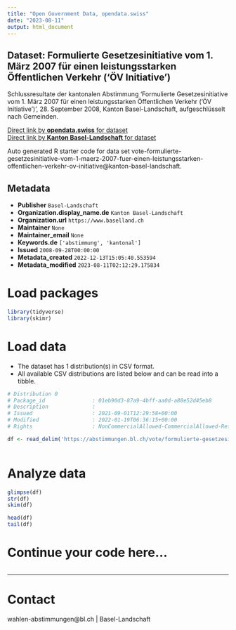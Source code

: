 ```yaml
---
title: "Open Government Data, opendata.swiss"
date: "2023-08-11"
output: html_document
---
```


## Dataset: Formulierte Gesetzesinitiative vom 1. März 2007 für einen leistungsstarken Öffentlichen Verkehr ('ÖV Initiative')

Schlussresultate der kantonalen Abstimmung 'Formulierte Gesetzesinitiative vom 1. März 2007 für einen leistungsstarken Öffentlichen Verkehr ('ÖV Initiative')', 28. September 2008, Kanton Basel-Landschaft, aufgeschlüsselt nach Gemeinden.

[Direct link by **opendata.swiss** for dataset](https://opendata.swiss/de/dataset/formulierte-gesetzesinitiative-vom-1-marz-2007-fur-einen-leistungsstarken-offentlichen-verkehr-)<br>
[Direct link by **Kanton Basel-Landschaft** for dataset](https://abstimmungen.bl.ch/vote/formulierte-gesetzesinitiative-vom-1-maerz-2007-fuer-einen-leistungsstarken-offentlichen-verkehr-ov-initiative/data)

Auto generated R starter code for data set vote-formulierte-gesetzesinitiative-vom-1-maerz-2007-fuer-einen-leistungsstarken-offentlichen-verkehr-ov-initiative@kanton-basel-landschaft.

## Metadata

- **Publisher** `Basel-Landschaft`
- **Organization.display_name.de** `Kanton Basel-Landschaft`
- **Organization.url** `https://www.baselland.ch`
- **Maintainer** `None`
- **Maintainer_email** `None`
- **Keywords.de** `['abstimmung', 'kantonal']`
- **Issued** `2008-09-28T00:00:00`
- **Metadata_created** `2022-12-13T15:05:40.553594`
- **Metadata_modified** `2023-08-11T02:12:29.175834`


# Load packages

```r

library(tidyverse)
library(skimr)

```

# Load data

-   The dataset has 1 distribution(s) in CSV format.
-   All available CSV distributions are listed below and can be read into a tibble.

```r

# Distribution 0
# Package_id               : 01eb90d3-87a9-4bff-aa0d-a88e52d45eb8
# Description              : 
# Issued                   : 2021-09-01T12:29:58+00:00
# Modified                 : 2022-01-19T06:36:15+00:00
# Rights                   : NonCommercialAllowed-CommercialAllowed-ReferenceRequired

df <- read_delim('https://abstimmungen.bl.ch/vote/formulierte-gesetzesinitiative-vom-1-maerz-2007-fuer-einen-leistungsstarken-offentlichen-verkehr-ov-initiative/data-csv')



```

# Analyze data

```r

glimpse(df)
str(df)
skim(df)

head(df)
tail(df)

```

# Continue your code here...

```r

```

------------------------------------------------------------------------

# Contact

wahlen-abstimmungen@bl.ch | Basel-Landschaft
